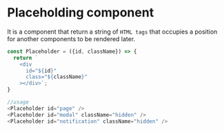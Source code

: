 # Placeholding component

It is a component that return a string of `HTML tags` that occupies a position for another components to be rendered later.

```js
const Placeholder = ({id, className}) => {
  return `
    <div 
      id="${id}"
      class="${className}" 
    ></div>`;
}

//usage
<Placeholder id="page" />
<Placeholder id="modal" className="hidden" />
<Placeholder id="notification" className="hidden" />
```